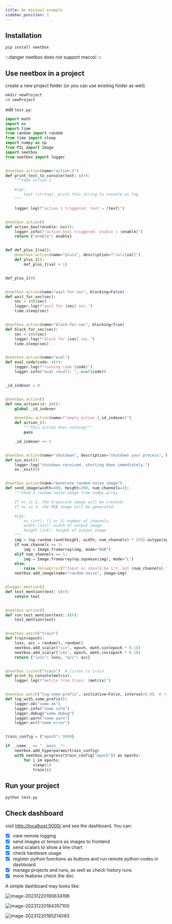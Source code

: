 ```yaml
---
title: An minimal example
sidebar_position: 1
---
```


## Installation

```bash
pip install neetbox
```

:::danger
neetbox does not support macos!
:::

## Use neetbox in a project

create a new project folder (or you can use existing folder as well)
```bash
mkdir newProject
cd newProject
```

edit `test.py`:
```python
import math
import os
import time
from random import random
from time import sleep
import numpy as np
from PIL import Image
import neetbox
from neetbox import logger


@neetbox.action(name="action-1")
def print_text_to_console(text: str):
    """take action 1

    Args:
        text (string): print this string to console as log
    """

    logger.log(f"action 1 triggered. text = {text}")


@neetbox.action()
def action_bool(enable: bool):
    logger.info(f"action_bool triggered. enable = {enable}")
    return {"enable": enable}


def def_plus_1(val):
    @neetbox.action(name="plus1", description=f"val={val}")
    def plus_1():
        def_plus_1(val + 1)


def_plus_1(0)


@neetbox.action(name="wait-for-sec", blocking=False)
def wait_for_sec(sec):
    sec = int(sec)
    logger.log(f"wait for {sec} sec.")
    time.sleep(sec)


@neetbox.action(name="block-for-sec", blocking=True)
def block_for_sec(sec):
    sec = int(sec)
    logger.log(f"block for {sec} sec.")
    time.sleep(sec)


@neetbox.action(name="eval")
def eval_code(code: str):
    logger.log(f"running code {code}")
    logger.info("eval result: ", eval(code))


_id_indexer = 0


@neetbox.action()
def new_action(id: int):
    global _id_indexer

    @neetbox.action(name=f"empty_action_{_id_indexer}")
    def action_():
        """this action does nothing"""
        pass

    _id_indexer += 1


@neetbox.action(name="shutdown", description="shutdown your process", blocking=True)
def sys_exit():
    logger.log("shutdown received, shutting down immediately.")
    os._exit(0)


@neetbox.action(name="Generate random noise image")
def send_image(width=400, height=300, num_channels=3):
    """Send a random noise image from numpy.array.

    If nc is 1, the Grayscale image will be created.
    If nc is 3, the RGB image will be generated.

    Args:
        nc (int): (1 or 3) number of channels.
        width (int): width of output image.
        height (int): height of output image.
    """
    img = (np.random.rand(height, width, num_channels) * 255).astype(np.uint8)
    if num_channels == 3:
        img = Image.fromarray(img, mode="RGB")
    elif num_channels == 1:
        img = Image.fromarray(np.squeeze(img), mode="L")
    else:
        raise ValueError(f"Input nc should be 1/3. Got {num_channels}.")
    neetbox.add_image(name="random noise", image=img)


@logger.mention()
def test_mention(text: str):
    return text


@neetbox.action()
def run_test_mention(text: str):
    test_mention(text)


@neetbox.watch("train")
def train(epoch):
    loss, acc = random(), random()
    neetbox.add_scalar("sin", epoch, math.sin(epoch * 0.1))
    neetbox.add_scalar("cos", epoch, math.cos(epoch * 0.1))
    return {"loss": loss, "acc": acc}


@neetbox.listen("train")  # listen to train
def print_to_console(metrix):
    logger.log(f"metrix from train: {metrix}")


@neetbox.watch("log-some-prefix", initiative=False, interval=5.0)  # run each 5 secs
def log_with_some_prefix():
    logger.ok("some ok")
    logger.info("some info")
    logger.debug("some debug")
    logger.warn("some warn")
    logger.err("some error")


train_config = {"epoch": 9999}

if __name__ == "__main__":
    neetbox.add_hyperparams(train_config)
    with neetbox.progress(train_config["epoch"]) as epochs:
        for i in epochs:
            sleep(1)
            train(i)

```

## Run your project

```bash
python test.py
```

## Check dashboard

visit [http://localhost:5000/](http://localhost:5000/) and see the dashboard. You can:

- [x] view remote logging
- [x] send images or tensors as images to frontend
- [x] send scalars to show a line chart
- [x] check hardware usage
- [x] register python functions as buttons and run remote python codes in dashboard 
- [x] manage projects and runs, as well as check history runs
- [x] more features check the doc

A simple dashboard may looks like:

![image-20231220190634198](./imgs/index/image-20231220190634198.png)

![image-20231220184357100](./imgs/index/image-20231220184357100.png)

![image-20231220185214083](./imgs/index/image-20231220185214083.png)
